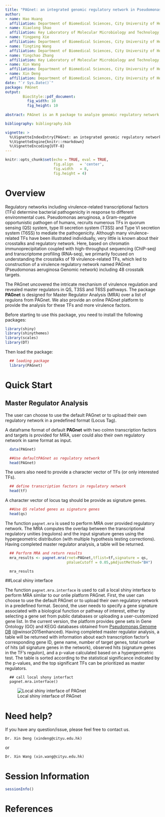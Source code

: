 ```yaml
---
title: "PAGnet: an integrated genomic regulatory network in Pseudomonas aeruginosa."
author: 
- name: Hao Huang 
  affiliation: Department of Biomedical Sciences, City University of Hong Kong, Hong Kong
- name: Xiaolong Shao
  affiliation: Key Laboratory of Molecular Microbiology and Technology, Ministry of Education, TEDA Institute of Biological Sciences and Biotechnology, Nankai University, 23 Hongda Street, Tianjin 300457
- name: Yingpeng Xie
  affiliation: Department of Biomedical Sciences, City University of Hong Kong, Hong Kong
- name: Tingting Wang
  affiliation: Department of Biomedical Sciences, City University of Hong Kong, Hong Kong
- name: Yingchao Zhang
  affiliation: Key Laboratory of Molecular Microbiology and Technology, Ministry of Education, TEDA Institute of Biological Sciences and Biotechnology, Nankai University, 23 Hongda Street, Tianjin 300457
- name: Xin Wang
  affiliation: Department of Biomedical Sciences, City University of Hong Kong, Hong Kong
- name: Xin Deng
  affiliation: Department of Biomedical Sciences, City University of Hong Kong, Hong Kong 
date: "`r Sys.Date()`"
package: PAGnet
output: 
        BiocStyle::pdf_document:
          fig_width: 10
          fig_height: 10
        
abstract: PAGnet is an R package to analyze genomic regulatory network in Pseudomonas aerugionsa. This package provides Master Regulator Analysis (MRA) for identification of key transcription factors mediating a biological process or pathway in Pseudomonas aeruginosa Genomic netork (PAGnet).

bibliography: bibliography.bib

vignette: >
  %\VignetteIndexEntry{PAGnet: an integrated genomic regulatory network in Pseudomonas aeruginosa.}
  %\VignetteEngine{knitr::rmarkdown}
  %\VignetteEncoding{UTF-8}
---
```


```r
knitr::opts_chunk$set(echo = TRUE, eval = TRUE,
                      fig.align   = 'center',
                      fig.width   = 8,
                      fig.height = 4)
```


# Overview
Regulatory networks including virulence-related transcriptional factors (TFs) determine bacterial pathogenicity in response to different environmental cues. Pseudomonas aeruginosa, a Gram-negative opportunistic pathogen of humans, recruits numerous TFs in quorum sensing (QS) system, type III secretion system (T3SS) and Type VI secretion system (T6SS) to mediate the pathogenicity. Although many virulence-related TFs have been illustrated individually, very little is known about their crosstalks and regulatory network. Here, based on chromatin immunoprecipitation coupled with high-throughput sequencing (ChIP-seq) and transcriptome profiling (RNA-seq), we primarily focused on understanding the crosstalks of 19 virulence-related TFs, which led to construction of a virulence regulatory network named PAGnet (Pseudomonas aeruginosa Genomic network) including 48 crosstalk targets.

The PAGnet uncovered the intricate mechanism of virulence regulation and revealed master regulators in QS, T3SS and T6SS pathways. The package **PAGnet** is designed for Master Regulator Analysis (MRA) over a list of regulons from PAGnet. We also provide an online PAGnet platform to provide the analysis for these TFs and more virulence factors.

Before starting to use this package, you need to install the following packages:

```r
library(shiny)
library(shinythemes)
library(scales)
library(DT)
```

Then load the package:

```r
  ## loading package
  library(PAGnet)
```

# Quick Start

## Master Regulator Analysis
The user can choose to use the default PAGnet or to upload their own regulatory network in a predefined format (Locus Tag). 

A dataframe format of default **PAGnet** with two colmn transcription factors and targets is provided for MRA, user could also their own regulatory network in same format as input.

```r

  data(PAGnet)

  ##Use defaultPAGnet as regulatory network
  head(PAGnet)

```

The users also need to provide a character vector of TFs (or only interested TFs).

```r
  ## define transcription factors in regulatory network
  head(tf)
```

A character vector of locus tag should be provide as signature genes.

```r
  ##Use QS related genes as signature genes
  head(qs)
```

The function `pagnet.mra` is used to perform MRA over provided regulatory network. The MRA computes the overlap between the transcriptional regulatory unities (regulons) and the input signature genes using the hypergeometric distribution (with multiple hypothesis testing corrections). Having completed master regulator analysis, a table will be returned.

```r
  ## Perform MRA and return results
  mra_results <- pagnet.mra(rnet=PAGnet,tflist=tf,signature = qs, 
                            pValueCutoff = 0.05,pAdjustMethod="BH")

  mra_results
```

##Local shiny interface

The function `pagnet.mra.interface` is used to call a local shiny interface to perform MRA similar to our onlie platform PAGnet. First, the user can choose to use the default PAGnet or to upload their own regulatory network in a predefined format. Second, the user needs to specify a gene signature associated with a biological function or pathway of interest, either by selecting a gene set from public databases or uploading a user-customized gene list. In the current version, the platform provides gene sets in Gene Ontology (GO) and KEGG databases obtained from [Pseudomonas Genome DB](http://www.pseudomonas.com/) (@winsor2015enhanced). Having completed master regulator analysis, a table will be returned with information about each transcription factor’s corresponding gene ID, gene name, number of target genes, total number of hits (all signature genes in the network), observed hits (signature genes in the TF’s regulon), and a p-value calculated based on a hypergeometric test. The table is sorted according to the statistical significance indicated by the p-values, and the top significant TFs can be prioritized as master regulators.

```
  ## call local shony interfact
  pagnet.mra.interface()
```

![Local shiny interface of PAGnet](figures/localshiny1.jpg)

# Need help?

If you have any question/issue, please feel free to contact us.
```
Dr. Xin Deng (xindeng@cityu.edu.hk)
```
or
```
Dr. Xin Wang (xin.wang@cityu.edu.hk)
```

# Session Information
```r
sessionInfo()
```

# References
